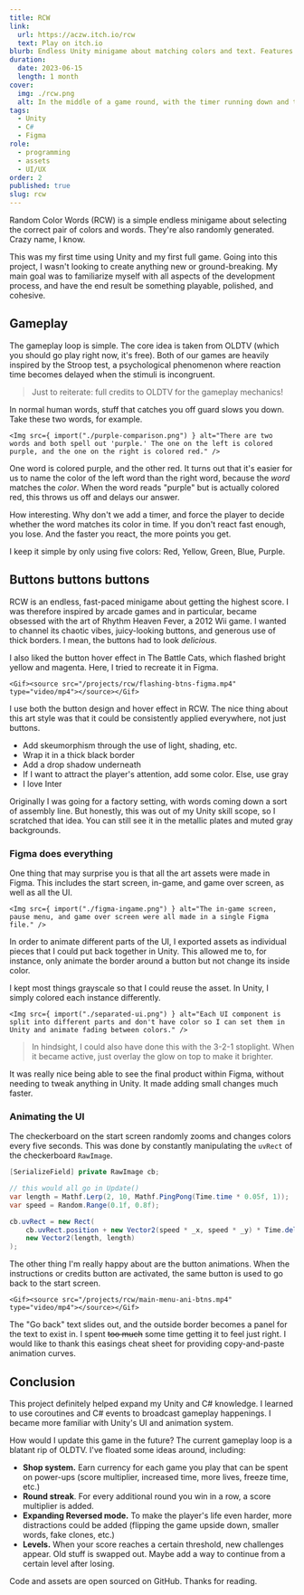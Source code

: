 ```yaml
---
title: RCW
link:
  url: https://aczw.itch.io/rcw
  text: Play on itch.io
blurb: Endless Unity minigame about matching colors and text. Features a super clean UI and simple controls. Playable from your browser!
duration:
  date: 2023-06-15
  length: 1 month
cover:
  img: ./rcw.png
  alt: In the middle of a game round, with the timer running down and the player already having lost one life.
tags:
  - Unity
  - C#
  - Figma
role:
  - programming
  - assets
  - UI/UX
order: 2
published: true
slug: rcw
---
```





Random Color Words (RCW) is a simple endless minigame about selecting the correct pair of colors and words. They're also randomly generated. Crazy name, I know.

This was my first time using Unity and my first full game. Going into this project, I wasn't looking to create anything new or ground-breaking. My main goal was to familiarize myself with all aspects of the development process, and have the end result be something playable, polished, and cohesive.

## Gameplay

The gameplay loop is simple. The core idea is taken from <Link href="https://store.steampowered.com/app/643270/OLDTV/" newTab>OLDTV</Link> (which you should go play right now, it's free). Both of our games are heavily inspired by the <Link href="https://en.wikipedia.org/wiki/Stroop_effect" newTab>Stroop test</Link>, a psychological phenomenon where reaction time becomes delayed when the stimuli is incongruent.

> Just to reiterate: full credits to OLDTV for the gameplay mechanics!

In normal human words, stuff that catches you off guard slows you down. Take these two words, for example.

    <Img src={ import("./purple-comparison.png") } alt="There are two words and both spell out 'purple.' The one on the left is colored purple, and the one on the right is colored red." />

One word is colored purple, and the other red. It turns out that it's easier for us to name the color of the left word than the right word, because the *word* matches the *color*. When the word reads "purple" but is actually colored red, this throws us off and delays our answer.

How interesting. Why don't we add a timer, and force the player to decide whether the word matches its color in time. If you don't react fast enough, you lose. And the faster you react, the more points you get.

I keep it simple by only using five colors: Red, Yellow, Green, Blue, Purple.

## Buttons buttons buttons

RCW is an endless, fast-paced minigame about getting the highest score. I was therefore inspired by arcade games and in particular, became obsessed with the art of <Link href="https://en.wikipedia.org/wiki/Rhythm_Heaven_Fever" newTab>Rhythm Heaven Fever</Link>, a 2012 Wii game. I wanted to channel its chaotic vibes, juicy-looking buttons, and generous use of thick borders. I mean, the buttons had to look *delicious*.

I also liked the button hover effect in <Link href="https://battlecats.club/en/series/battlecats/" newTab>The Battle Cats</Link>, which flashed bright yellow and magenta. Here, I tried to recreate it in Figma.

    <Gif><source src="/projects/rcw/flashing-btns-figma.mp4" type="video/mp4"></source></Gif>

I use both the button design and hover effect in RCW. The nice thing about this art style was that it could be consistently applied everywhere, not just buttons.

- Add skeumorphism through the use of light, shading, etc.
- Wrap it in a thick black border
- Add a drop shadow underneath
- If I want to attract the player's attention, add some color. Else, use gray
- I love Inter

Originally I was going for a factory setting, with words coming down a sort of assembly line. But honestly, this was out of my Unity skill scope, so I scratched that idea. You can still see it in the metallic plates and muted gray backgrounds.

### Figma does everything

One thing that may surprise you is that all the art assets were made in Figma. This includes the start screen, in-game, and game over screen, as well as all the UI.

    <Img src={ import("./figma-ingame.png") } alt="The in-game screen, pause menu, and game over screen were all made in a single Figma file." />

In order to animate different parts of the UI, I exported assets as individual pieces that I could put back together in Unity. This allowed me to, for instance, only animate the border around a button but not change its inside color.

I kept most things grayscale so that I could reuse the asset. In Unity, I simply colored each instance differently.

    <Img src={ import("./separated-ui.png") } alt="Each UI component is split into different parts and don't have color so I can set them in Unity and animate fading between colors." />

> In hindsight, I could also have done this with the 3-2-1 stoplight. When it became active, just overlay the glow on top to make it brighter.

It was really nice being able to see the final product within Figma, without needing to tweak anything in Unity. It made adding small changes much faster.

### Animating the UI

The checkerboard on the start screen randomly zooms and changes colors every five seconds. This was done by constantly manipulating the `uvRect` of the checkerboard `RawImage`.

```csharp
[SerializeField] private RawImage cb;

// this would all go in Update()
var length = Mathf.Lerp(2, 10, Mathf.PingPong(Time.time * 0.05f, 1));
var speed = Random.Range(0.1f, 0.8f);

cb.uvRect = new Rect(
    cb.uvRect.position + new Vector2(speed * _x, speed * _y) * Time.deltaTime,
    new Vector2(length, length)
);
```

The other thing I'm really happy about are the button animations. When the instructions or credits button are activated, the same button is used to go back to the start screen.

    <Gif><source src="/projects/rcw/main-menu-ani-btns.mp4" type="video/mp4"></source></Gif>

The "Go back" text slides out, and the outside border becomes a panel for the text to exist in. I spent ~~too much~~ some time getting it to feel just right. I would like to thank this <Link href="https://easings.net/" newTab>easings cheat sheet</Link> for providing copy-and-paste animation curves.

## Conclusion

This project definitely helped expand my Unity and C# knowledge. I learned to use coroutines and C# events to broadcast gameplay happenings. I became more familiar with Unity's UI and animation system.

How would I update this game in the future? The current gameplay loop is a blatant rip of OLDTV. I've floated some ideas around, including:

- **Shop system.** Earn currency for each game you play that can be spent on power-ups (score multiplier, increased time, more lives, freeze time, etc.)
- **Round streak**. For every additional round you win in a row, a score multiplier is added.
- **Expanding Reversed mode.** To make the player's life even harder, more distractions could be added (flipping the game upside down, smaller words, fake clones, etc.)
- **Levels.** When your score reaches a certain threshold, new challenges appear. Old stuff is swapped out. Maybe add a way to continue from a certain level after losing.

Code and assets are <Link href="https://github.com/aczw/RCW" newTab>open sourced on GitHub</Link>. Thanks for reading.